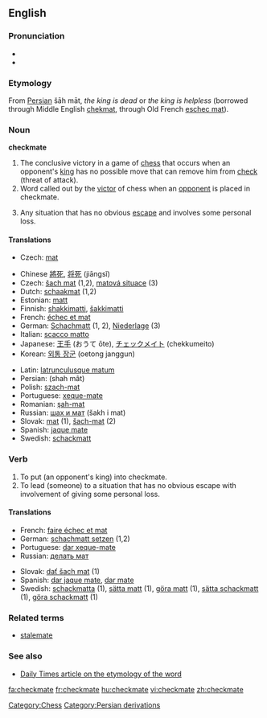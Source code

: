 ==English==

===Pronunciation===
*{{IPA|/ˈʧɛkmeɪt/}}
*{{SAMPA|/"tSEkmeIt/}}

===Etymology===
From [[Persian]] šāh māt, ''the king is dead'' or ''the king is helpless'' (borrowed through Middle English [[chekmat]], through Old French [[eschec mat]]).

===Noun===
'''checkmate'''

# The conclusive victory in a game of [[chess]] that occurs when an opponent's [[king]] has no possible move that can remove him from [[check]] (threat of attack).
# Word called out by the [[victor]] of chess when an [[opponent]] is placed in checkmate.
# {{figuratively}} Any situation that has no obvious [[escape]] and involves some personal loss.

====Translations====
{{trans-top|conclusive victory in a game of chess}}
*Czech: [[mat]] {{m}}
{{trans-mid}}
{{trans-bottom}}
{{checktrans}}
{{trans-top|to be checked}}
*Chinese [[將死]], [[将死]] (jiāngsĭ)
*Czech: [[šach mat]] (1,2), [[matová situace]] (3)
*Dutch: [[schaakmat]] (1,2)
*Estonian: [[matt]]
*Finnish: [[shakkimatti]], [[šakkimatti]]
*French: [[échec et mat]]
*German: [[Schachmatt]] {{n}} (1, 2), [[Niederlage]] {{f}} (3)
*Italian: [[scacco matto]]
*Japanese: [[王手]] (おうて ōte), [[チェックメイト]] (chekkumeito)
*Korean: [[외통 장군]] (oetong janggun)
{{trans-mid}}
*Latin: [[latrunculusque matum]]
*Persian: {{FAchar|[[شاه مات]]}} (shah mât)
*Polish: [[szach-mat]] {{m}}
*Portuguese: [[xeque-mate]] {{m}}
*Romanian: [[şah-mat]] {{n}}
*Russian: [[шах и мат]] (šakh i mat) {{m}}
*Slovak: [[mat#Slovak|mat]] {{m}} (1), [[šach-mat]] (2)
*Spanish: [[jaque mate]]
*Swedish: [[schackmatt]] {{n}}
{{trans-bottom}}

===Verb===
{{en-verb|checkmat|ing}}

# To put (an opponent's king) into checkmate.
# To lead (someone) to a situation that has no obvious escape with involvement of giving some personal loss.

====Translations====
{{trans-top}}
*French: [[faire échec et mat]]
*German: [[schachmatt setzen]] (1,2)
*Portuguese: [[dar xeque-mate]]
*Russian: [[делать мат]]
{{trans-mid}}
*Slovak: [[dať šach mat]] (1)
*Spanish: [[dar jaque mate]], [[dar mate]]
*Swedish: [[schackmatta]] (1), [[sätta matt]] (1), [[göra matt]] (1), [[sätta schackmatt]] (1), [[göra schackmatt]] (1)
{{trans-bottom}}

===Related terms===
*[[stalemate]]

===See also===
*[http://www.dailytimes.com.pk/print.asp?page=story_23-2-2003_pg3_5&ndate=08/05/2004%204:10:21%20PM Daily Times article on the etymology of the word]

[[Category:Chess]]
[[Category:Persian derivations]]

[[fa:checkmate]]
[[fr:checkmate]]
[[hu:checkmate]]
[[vi:checkmate]]
[[zh:checkmate]]